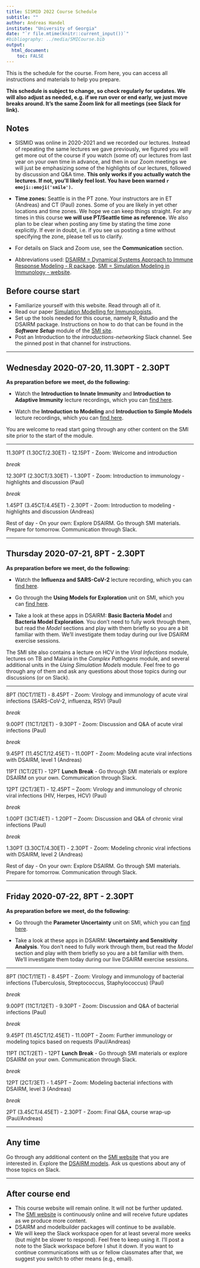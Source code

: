```yaml
---
title: SISMID 2022 Course Schedule
subtitle: ""
author: Andreas Handel
institute: "University of Georgia"
date: "`r file.mtime(knitr::current_input())`"
#bibliography: ../media/SMICourse.bib
output: 
  html_document:
    toc: FALSE
---
```


This is the schedule for the course. From here, you can access all instructions and materials to help you prepare. 

**This schedule is subject to change, so check regularly for updates. We will also adjust as needed, e.g. if we run over or end early, we just move breaks around. It's the same Zoom link for all meetings (see Slack for link).**


## Notes

* SISMID was online in 2020-2021 and we recorded our lectures. Instead of repeating the same lectures we gave previously, we figured you will get more out of the course if you watch (some of) our lectures from last year on your own time in advance, and then in our Zoom meetings we will just be emphasizing some of the highlights of our lectures, followed by discussion and Q&A time. **This only works if you actually watch the lectures. If not, you'll likely feel lost. You have been warned `r emoji::emoji('smile')`.**


* **Time zones:** Seattle is in the PT zone. Your instructors are in ET (Andreas) and CT (Paul) zones. Some of you are likely in yet other locations and time zones. We hope we can keep things straight. For any times in this course **we will use PT/Seattle time as reference.** We also plan to be clear when posting any time by stating the time zone explicitly. If ever in doubt, i.e. if you see us posting a time without specifying the zone, please tell us to clarify. 

* For details on Slack and Zoom use, see the __Communication__ section.

* Abbreviations used: [DSAIRM = Dynamical Systems Approach to Immune Response Modeling - R package](https://ahgroup.github.io/DSAIRM/). [SMI = Simulation Modeling in Immunology - website](https://andreashandel.github.io/SMIcourse/index.html). 




## Before course start

* Familiarize yourself with this website. Read through all of it.
* Read our paper [Simulation Modelling for Immunologists](./media/2020-handel-natrevimm.pdf).
* Set up the tools needed for this course, namely R, Rstudio and the DSAIRM package. Instructions on how to do that can be found in the _**Software Setup**_ module of the [SMI site](https://andreashandel.github.io/SMIcourse).
* Post an Introduction to the _introductions-networking_ Slack channel. See the pinned post in that channel for instructions.

***


## Wednesday 2020-07-20, 11.30PT - 2.30PT

**As preparation before we meet, do the following:**

* Watch the __Introduction to Innate Immunity__ and __Introduction to Adaptive Immunity__ lecture recordings, which you can [find here](https://andreashandel.github.io/SMIcourse/Introduction_to_Immunology.html).

* Watch the __Introduction to Modeling__ and __Introduction to Simple Models__ lecture recordings, which you can [find here](https://andreashandel.github.io/SMIcourse/Introduction_to_Modeling.html). 

You are welcome to read start going through any other content on the SMI site prior to the start of the module.

***


11.30PT (1.30CT/2.30ET) - 12.15PT - Zoom: Welcome and introduction 

_break_

12.30PT (2.30CT/3.30ET) - 1.30PT  - Zoom: Introduction to immunology - highlights and discussion (Paul)

_break_

1.45PT (3.45CT/4.45ET) - 2.30PT  - Zoom: Introduction to modeling - highlights and discussion (Andreas)


Rest of day - On your own: Explore DSAIRM. Go through SMI materials. Prepare for tomorrow. Communication through Slack.  

***

## Thursday 2020-07-21, 8PT - 2.30PT

**As preparation before we meet, do the following:**

* Watch the __Influenza and SARS-CoV-2__ lecture recording, which you can [find here](https://andreashandel.github.io/SMIcourse/Viral_Infections_Immunology.html). 

* Go through the __Using Models for Exploration__ unit on SMI, which you can [find here](https://andreashandel.github.io/SMIcourse/Models_for_Exploration.html).

* Take a look at these apps in DSAIRM: __Basic Bacteria Model__ and __Bacteria Model Exploration__. You don't need to fully work through them, but read the _Model_ sections and play with them briefly so you are a bit familiar with them. We'll investigate them today during our live DSAIRM exercise sessions.

The SMI site also contains a lecture on HCV in the _Viral Infections_ module, lectures on TB and Malaria in the _Complex Pathogens_ module, and several additional units in the _Using Simulation Models_ module. Feel free to go through any of them and ask any questions about those topics during our discussions (or on Slack).

***


8PT (10CT/11ET) - 8.45PT - Zoom: Virology and immunology of acute viral infections (SARS-CoV-2, influenza, RSV)  (Paul)

_break_

9.00PT (11CT/12ET) - 9.30PT - Zoom: Discussion and Q&A of acute viral infections (Paul)

_break_

9.45PT (11.45CT/12.45ET) - 11.00PT - Zoom: Modeling acute viral infections with DSAIRM, level 1 (Andreas) 

11PT (1CT/2ET) - 12PT __Lunch Break__ - Go through SMI materials or explore DSAIRM on your own. Communication through Slack.  

12PT (2CT/3ET) - 12.45PT – Zoom: Virology and immunology of chronic viral infections (HIV, Herpes, HCV)  (Paul)

_break_

1.00PT (3CT/4ET) - 1.20PT – Zoom: Discussion and Q&A of chronic viral infections (Paul)

_break_

1.30PT (3.30CT/4.30ET) - 2.30PT - Zoom: Modeling chronic viral infections with DSAIRM, level 2 (Andreas)

Rest of day - On your own: Explore DSAIRM. Go through SMI materials. Prepare for tomorrow. Communication through Slack.  

***

## Friday 2020-07-22, 8PT - 2.30PT

**As preparation before we meet, do the following:**

* Go through the __Parameter Uncertainty__ unit on SMI, which you can [find here](https://andreashandel.github.io/SMIcourse/Parameter_Uncertainty_and_Sensitivity.html).

* Take a look at these apps in DSAIRM: __Uncertainty and Sensitivity Analysis__. You don't need to fully work through them, but read the _Model_ section and play with them briefly so you are a bit familiar with them. We'll investigate them today during our live DSAIRM exercise sessions.


***

8PT (10CT/11ET) - 8.45PT - Zoom: Virology and immunology of bacterial infections (Tuberculosis, Streptococcus, Staphylococcus)  (Paul)

_break_

9.00PT (11CT/12ET) - 9.30PT - Zoom: Discussion and Q&A of bacterial infections (Paul)

_break_

9.45PT (11.45CT/12.45ET) - 11.00PT - Zoom: Further immunology or modeling topics based on requests (Paul/Andreas) 

11PT (1CT/2ET) - 12PT __Lunch Break__ - Go through SMI materials or explore DSAIRM on your own. Communication through Slack.  

_break_

12PT (2CT/3ET) - 1.45PT  – Zoom: Modeling bacterial infections with DSAIRM, level 3 (Andreas)

_break_

2PT (3.45CT/4.45ET) - 2.30PT  - Zoom: Final Q&A, course wrap-up (Paul/Andreas) 


***

## Any time

Go through any additional content on the [SMI website](https://andreashandel.github.io/SMIcourse/) that you are interested in. Explore the [DSAIRM models](https://ahgroup.github.io/DSAIRM/). Ask us questions about any of those topics on Slack.

***


## After course end

* This course website will remain online. It will not be further updated.
* The [SMI website](https://andreashandel.github.io/SMIcourse) is continuously online and will receive future updates as we produce more content.
* DSAIRM and modelbuilder packages will continue to be available.
* We will keep the Slack workspace open for at least several more weeks (but might be slower to respond). Feel free to keep using it. I'll post a note to the Slack workspace before I shut it down. If you want to continue communications with us or fellow classmates after that, we suggest you switch to other means (e.g., email).

